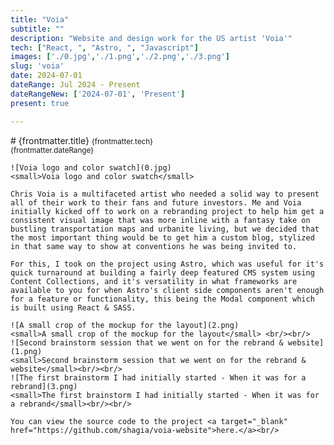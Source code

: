 ```yaml
---
title: "Voia"
subtitle: ""
description: "Website and design work for the US artist 'Voia'"
tech: ["React, ", "Astro, ", "Javascript"]
images: ['./0.jpg','./1.png','./2.png','./3.png']
slug: 'voia'
date: 2024-07-01
dateRange: Jul 2024 - Present
dateRangeNew: ['2024-07-01', 'Present']
present: true

---
```


<div class="slot-content">
	<div class="content-header">
		# {frontmatter.title}
		<small>{frontmatter.tech}</small><br/>
		<small>{frontmatter.dateRange}</small>
	</div>
	
	![Voia logo and color swatch](0.jpg)
	<small>Voia logo and color swatch</small>
	
	Chris Voia is a multifaceted artist who needed a solid way to present all of their work to their fans and future investors. Me and Voia initially kicked off to work on a rebranding project to help him get a consistent visual image that was more inline with a fantasy take on bustling transportation maps and urbanite living, but we decided that the most important thing would be to get him a custom blog, stylized in that same way to show at conventions he was being invited to.
	
	For this, I took on the project using Astro, which was useful for it's quick turnaround at building a fairly deep featured CMS system using Content Collections, and it's versatility in what frameworks are available to you for when Astro's client side components aren't enough for a feature or functionality, this being the Modal component which is built using React & SASS.
	
	![A small crop of the mockup for the layout](2.png)
	<small>A small crop of the mockup for the layout</small> <br/><br/>
	![Second brainstorm session that we went on for the rebrand & website](1.png)
	<small>Second brainstorm session that we went on for the rebrand & website</small><br/><br/>
	![The first brainstorm I had initially started - When it was for a rebrand](3.png)
	<small>The first brainstorm I had initially started - When it was for a rebrand</small><br/><br/>
	
	You can view the source code to the project <a target="_blank" href="https://github.com/shagia/voia-website">here.</a><br/>
</div>

